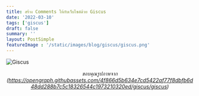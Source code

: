 ```yaml
---
title: สร้าง Comments ให้กับเว็บไซต์ด้วย Giscus
date: '2022-03-10'
tags: ['giscus']
draft: false
summary: ''
layout: PostSimple
featureImage : '/static/images/blog/giscus/giscus.png'
---
```


![Giscus](/static/images/blog/giscus/giscus.png)
*<center>ขอบคุณรูปภาพจาก (https://opengraph.githubassets.com/4f866d5b634e7cd5422af77f8dbfb6d48dd288b7c5c18326544c1973210320ed/giscus/giscus) </center>*




